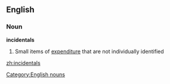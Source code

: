 ==English==

===Noun===
'''incidentals''' {{plural}}

# Small items of [[expenditure]] that are not individually identified

[[Category:English nouns]]

[[zh:incidentals]]